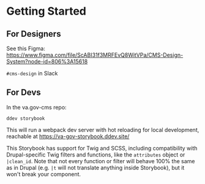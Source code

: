 
<Meta title="Getting started" />

<style>{`

`}</style>

# Getting Started



## For Designers
See this Figma: https://www.figma.com/file/ScABI31f3MRFEvQ8WitVPa/CMS-Design-System?node-id=806%3A15618

`#cms-design` in Slack

## For Devs
In the va.gov-cms repo:

```
ddev storybook
```

This will run a webpack dev server with hot reloading for local development, reachable at https://va-gov-storybook.ddev.site/


This Storybook has support for Twig and SCSS, including compatibility with Drupal-specific Twig filters and functions, like the `attributes` object or `|clean_id`.
Note that not every function or filter will behave 100% the same as in Drupal (e.g. `|t` will not translate anything inside Storybook), but it won't break your component.
